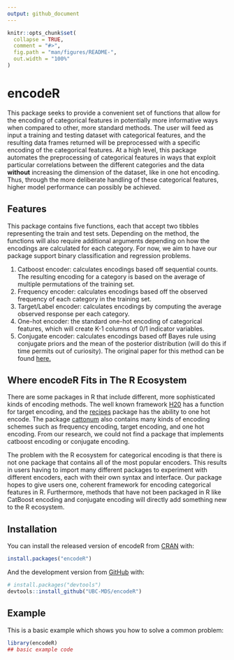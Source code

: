 ```yaml
---
output: github_document
---
```


<!-- README.md is generated from README.Rmd. Please edit that file -->

```r
knitr::opts_chunk$set(
  collapse = TRUE,
  comment = "#>",
  fig.path = "man/figures/README-",
  out.width = "100%"
)
```

# encodeR

<!-- badges: start -->
<!-- badges: end -->

  This package seeks to provide a convenient set of functions that allow for the encoding of categorical features in potentially more informative ways when compared to other, more standard methods. The user will feed as input a training and testing dataset with categorical features, and the resulting data frames returned will be preprocessed with a specific encoding of the categorical features. At a high level, this package automates the preprocessing of categorical features in ways that exploit particular correlations between the different categories and the data **without** increasing the dimension of the dataset, like in one hot encoding. Thus, through the more deliberate handling of these categorical features, higher model performance can possibly be achieved.
  
## Features

  This package contains five functions, each that accept two tibbles representing the train and test sets. Depending on the method, the functions will also require additional arguments depending on how the encodings are calculated for each category. For now, we aim to have our package support binary classification and regression problems.

1. Catboost encoder: calculates encodings based off sequential counts. The resulting encoding for a category is based on the average of multiple permutations of the training set.
2. Frequency encoder: calculates encodings based off the observed frequency of each category in the training set.
3. Target/Label encoder: calculates encodings by computing the average observed response per each category.
4. One-hot encoder: the standard one-hot encoding of categorical features, which will create K-1 columns of 0/1 indicator variables.
5. Conjugate encoder: calculates encodings based off Bayes rule using conjugate priors and the mean of the posterior distribution (will do this if time permits out of curiosity). The original paper for this method can be found [here.](https://arxiv.org/pdf/1904.13001.pdf)

## Where encodeR Fits in The R Ecosystem
There are some packages in R that include different, more sophisticated kinds of encoding methods. The well known framework [H20](http://docs.h2o.ai/h2o/latest-stable/h2o-docs/data-munging/target-encoding.html) has a function for target encoding, and the [recipes](https://cran.r-project.org/web/packages/recipes/recipes.pdf) package has the ability to one hot encode. The package [cattonum](https://cran.r-project.org/web/packages/cattonum/cattonum.pdf) also contains many kinds of encoding schemes such as frequency encoding, target encoding, and one hot encoding. From our research, we could not find a package that implements catboost encoding or conjugate encoding.

The problem with the R ecosystem for categorical encoding is that there is not one package that contains all of the most popular encoders. This results in users having to import many different packages to experiment with different encoders, each with their own syntax and interface. Our package hopes to give users one, coherent framework for encoding categorical features in R. Furthermore, methods that have not been packaged in R like CatBoost encoding and conjugate encoding will directly add something new to the R ecosystem.

## Installation

You can install the released version of encodeR from [CRAN](https://CRAN.R-project.org) with:

``` r
install.packages("encodeR")
```

And the development version from [GitHub](https://github.com/) with:

``` r
# install.packages("devtools")
devtools::install_github("UBC-MDS/encodeR")
```
## Example

This is a basic example which shows you how to solve a common problem:

```r
library(encodeR)
## basic example code
```

<!-- What is special about using `README.Rmd` instead of just `README.md`? You can include R chunks like so: -->

<!-- ```{r cars} -->
<!-- summary(cars) -->
<!-- ``` -->

<!-- You'll still need to render `README.Rmd` regularly, to keep `README.md` up-to-date. -->

<!-- You can also embed plots, for example: -->

<!-- ```{r pressure, echo = FALSE} -->
<!-- plot(pressure) -->
<!-- ``` -->

<!-- In that case, don't forget to commit and push the resulting figure files, so they display on GitHub! -->
